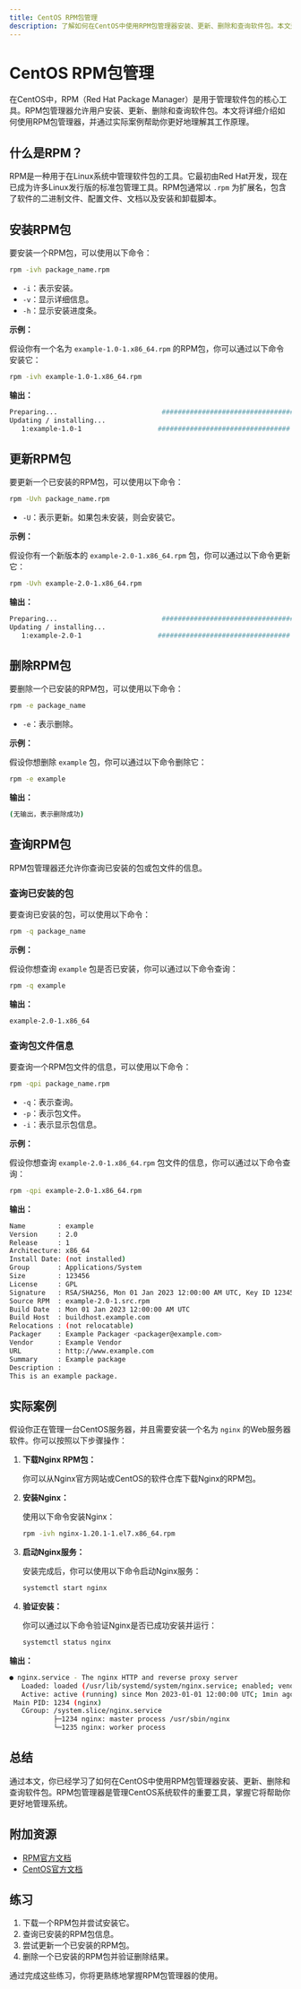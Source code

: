 ```yaml
---
title: CentOS RPM包管理
description: 了解如何在CentOS中使用RPM包管理器安装、更新、删除和查询软件包。本文适合初学者，包含详细的步骤和实际案例。
---
```


# CentOS RPM包管理

在CentOS中，RPM（Red Hat Package Manager）是用于管理软件包的核心工具。RPM包管理器允许用户安装、更新、删除和查询软件包。本文将详细介绍如何使用RPM包管理器，并通过实际案例帮助你更好地理解其工作原理。

## 什么是RPM？

RPM是一种用于在Linux系统中管理软件包的工具。它最初由Red Hat开发，现在已成为许多Linux发行版的标准包管理工具。RPM包通常以 `.rpm` 为扩展名，包含了软件的二进制文件、配置文件、文档以及安装和卸载脚本。

## 安装RPM包

要安装一个RPM包，可以使用以下命令：

```bash
rpm -ivh package_name.rpm
```

- `-i`：表示安装。
- `-v`：显示详细信息。
- `-h`：显示安装进度条。

**示例：**

假设你有一个名为 `example-1.0-1.x86_64.rpm` 的RPM包，你可以通过以下命令安装它：

```bash
rpm -ivh example-1.0-1.x86_64.rpm
```

**输出：**

```bash
Preparing...                          ################################# [100%]
Updating / installing...
   1:example-1.0-1                   ################################# [100%]
```

## 更新RPM包

要更新一个已安装的RPM包，可以使用以下命令：

```bash
rpm -Uvh package_name.rpm
```

- `-U`：表示更新。如果包未安装，则会安装它。

**示例：**

假设你有一个新版本的 `example-2.0-1.x86_64.rpm` 包，你可以通过以下命令更新它：

```bash
rpm -Uvh example-2.0-1.x86_64.rpm
```

**输出：**

```bash
Preparing...                          ################################# [100%]
Updating / installing...
   1:example-2.0-1                   ################################# [100%]
```

## 删除RPM包

要删除一个已安装的RPM包，可以使用以下命令：

```bash
rpm -e package_name
```

- `-e`：表示删除。

**示例：**

假设你想删除 `example` 包，你可以通过以下命令删除它：

```bash
rpm -e example
```

**输出：**

```bash
(无输出，表示删除成功)
```

## 查询RPM包

RPM包管理器还允许你查询已安装的包或包文件的信息。

### 查询已安装的包

要查询已安装的包，可以使用以下命令：

```bash
rpm -q package_name
```

**示例：**

假设你想查询 `example` 包是否已安装，你可以通过以下命令查询：

```bash
rpm -q example
```

**输出：**

```bash
example-2.0-1.x86_64
```

### 查询包文件信息

要查询一个RPM包文件的信息，可以使用以下命令：

```bash
rpm -qpi package_name.rpm
```

- `-q`：表示查询。
- `-p`：表示包文件。
- `-i`：表示显示包信息。

**示例：**

假设你想查询 `example-2.0-1.x86_64.rpm` 包文件的信息，你可以通过以下命令查询：

```bash
rpm -qpi example-2.0-1.x86_64.rpm
```

**输出：**

```bash
Name        : example
Version     : 2.0
Release     : 1
Architecture: x86_64
Install Date: (not installed)
Group       : Applications/System
Size        : 123456
License     : GPL
Signature   : RSA/SHA256, Mon 01 Jan 2023 12:00:00 AM UTC, Key ID 1234567890abcdef
Source RPM  : example-2.0-1.src.rpm
Build Date  : Mon 01 Jan 2023 12:00:00 AM UTC
Build Host  : buildhost.example.com
Relocations : (not relocatable)
Packager    : Example Packager <packager@example.com>
Vendor      : Example Vendor
URL         : http://www.example.com
Summary     : Example package
Description :
This is an example package.
```

## 实际案例

假设你正在管理一台CentOS服务器，并且需要安装一个名为 `nginx` 的Web服务器软件。你可以按照以下步骤操作：

1. **下载Nginx RPM包：**

   你可以从Nginx官方网站或CentOS的软件仓库下载Nginx的RPM包。

2. **安装Nginx：**

   使用以下命令安装Nginx：

   ```bash
   rpm -ivh nginx-1.20.1-1.el7.x86_64.rpm
   ```

3. **启动Nginx服务：**

   安装完成后，你可以使用以下命令启动Nginx服务：

   ```bash
   systemctl start nginx
   ```

4. **验证安装：**

   你可以通过以下命令验证Nginx是否已成功安装并运行：

   ```bash
   systemctl status nginx
   ```

**输出：**

```bash
● nginx.service - The nginx HTTP and reverse proxy server
   Loaded: loaded (/usr/lib/systemd/system/nginx.service; enabled; vendor preset: disabled)
   Active: active (running) since Mon 2023-01-01 12:00:00 UTC; 1min ago
 Main PID: 1234 (nginx)
   CGroup: /system.slice/nginx.service
           ├─1234 nginx: master process /usr/sbin/nginx
           └─1235 nginx: worker process
```

## 总结

通过本文，你已经学习了如何在CentOS中使用RPM包管理器安装、更新、删除和查询软件包。RPM包管理器是管理CentOS系统软件的重要工具，掌握它将帮助你更好地管理系统。

## 附加资源

- [RPM官方文档](https://rpm.org/documentation.html)
- [CentOS官方文档](https://www.centos.org/docs/)

## 练习

1. 下载一个RPM包并尝试安装它。
2. 查询已安装的RPM包信息。
3. 尝试更新一个已安装的RPM包。
4. 删除一个已安装的RPM包并验证删除结果。

通过完成这些练习，你将更熟练地掌握RPM包管理器的使用。